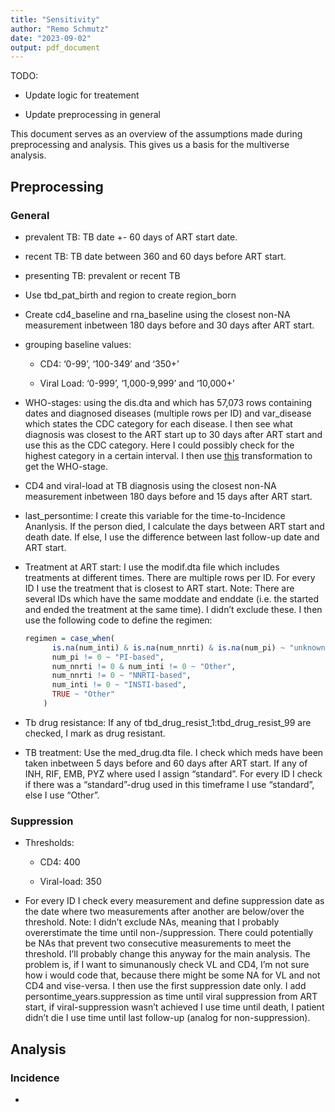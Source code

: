 ```yaml
---
title: "Sensitivity"
author: "Remo Schmutz"
date: "2023-09-02"
output: pdf_document
---
```


TODO:

-   Update logic for treatement

-   Update preprocessing in general

This document serves as an overview of the assumptions made during preprocessing and analysis. This gives us a basis for the multiverse analysis.

## Preprocessing

### General

-   prevalent TB: TB date +- 60 days of ART start date.

-   recent TB: TB date between 360 and 60 days before ART start.

-   presenting TB: prevalent or recent TB

-   Use tbd_pat_birth and region to create region_born

-   Create cd4_baseline and rna_baseline using the closest non-NA measurement inbetween 180 days before and 30 days after ART start.

-   grouping baseline values:

    -   CD4: '0-99', '100-349' and '350+'

    -   Viral Load: '0-999', '1,000-9,999' and '10,000+'

-   WHO-stages: using the dis.dta and which has 57,073 rows containing dates and diagnosed diseases (multiple rows per ID) and var_disease which states the CDC category for each disease. I then see what diagnosis was closest to the ART start up to 30 days after ART start and use this as the CDC category. Here I could possibly check for the highest category in a certain interval. I then use [this](https://www.cdc.gov/mmwr/preview/mmwrhtml/rr5710a3.htm) transformation to get the WHO-stage.

-   CD4 and viral-load at TB diagnosis using the closest non-NA measurement inbetween 180 days before and 15 days after ART start.

-   last_persontime: I create this variable for the time-to-Incidence Ananlysis. If the person died, I calculate the days between ART start and death date. If else, I use the difference between last follow-up date and ART start.

-   Treatment at ART start: I use the modif.dta file which includes treatments at different times. There are multiple rows per ID. For every ID I use the treatment that is closest to ART start. Note: There are several IDs which have the same moddate and enddate (i.e. the started and ended the treatment at the same time). I didn't exclude these. I then use the following code to define the regimen:

    ``` r
    regimen = case_when(
          is.na(num_inti) & is.na(num_nnrti) & is.na(num_pi) ~ "unknown",
          num_pi != 0 ~ "PI-based",
          num_nnrti != 0 & num_inti != 0 ~ "Other",
          num_nnrti != 0 ~ "NNRTI-based",
          num_inti != 0 ~ "INSTI-based",
          TRUE ~ "Other"
        )
    ```

-   Tb drug resistance: If any of tbd_drug_resist_1:tbd_drug_resist_99 are checked, I mark as drug resistant.

-   TB treatment: Use the med_drug.dta file. I check which meds have been taken inbetween 5 days before and 60 days after ART start. If any of INH, RIF, EMB, PYZ where used I assign "standard". For every ID I check if there was a "standard"-drug used in this timeframe I use "standard", else I use "Other".

### Suppression

-   Thresholds:

    -   CD4: 400

    -   Viral-load: 350

-   For every ID I check every measurement and define suppression date as the date where two measurements after another are below/over the threshold. Note: I didn't exclude NAs, meaning that I probably overerstimate the time until non-/suppression. There could potentially be NAs that prevent two consecutive measurements to meet the threshold. I'll probably change this anyway for the main analysis. The problem is, if I want to simunanously check VL and CD4, I'm not sure how i would code that, because there might be some NA for VL and not CD4 and vise-versa. I then use the first suppression date only. I add persontime_years.suppression as time until viral suppression from ART start, if viral-suppression wasn't achieved I use time until death, I patient didn't die I use time until last follow-up (analog for non-suppression).

## Analysis

### Incidence

-   
